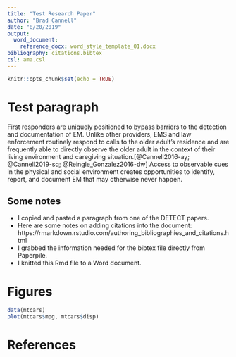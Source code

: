 ```yaml
---
title: "Test Research Paper"
author: "Brad Cannell"
date: "8/20/2019"
output: 
  word_document:
    reference_docx: word_style_template_01.docx
bibliography: citations.bibtex
csl: ama.csl
---
```


```r
knitr::opts_chunk$set(echo = TRUE)
```

# Test paragraph

First responders are uniquely positioned to bypass barriers to the detection and documentation of EM. Unlike other providers, EMS and law enforcement routinely respond to calls to the older adult’s residence and are frequently able to directly observe the older adult in the context of their living environment and caregiving situation.[@Cannell2016-ay; @Cannell2019-sq; @Reingle_Gonzalez2016-dw] Access to observable cues in the physical and social environment creates opportunities to identify, report, and document EM that may otherwise never happen.

## Some notes

* I copied and pasted a paragraph from one of the DETECT papers.   
* Here are some notes on adding citations into the document: https://rmarkdown.rstudio.com/authoring_bibliographies_and_citations.html   
* I grabbed the information needed for the bibtex file directly from Paperpile.   
* I knitted this Rmd file to a Word document.   

# Figures

```r
data(mtcars)
plot(mtcars$mpg, mtcars$disp)
```

# References